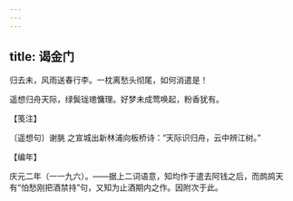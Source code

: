 ```yaml
---
---
---
```

title: 谒金门
---







归去未，风雨送春行李。一枕离愁头彻尾，如何消遣是！

遥想归舟天际，绿鬓珑璁慵理。好梦未成莺唤起，粉香犹有。





【笺注】


〔遥想句〕谢朓 之宣城出新林浦向板桥诗：“天际识归舟，云中辨江树。”





【编年】


庆元二年（一一九六）。——据上二词语意，知均作于遣去阿钱之后，而鹧鸪天有“怕愁刚把酒禁持”句，又知为止酒期内之作。因附次于此。
